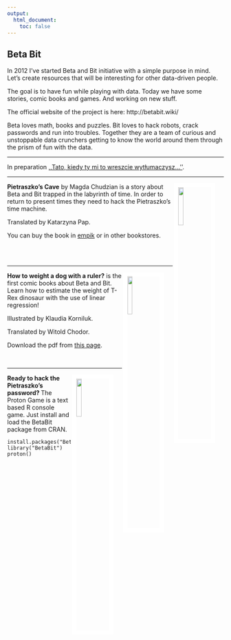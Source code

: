 ```yaml
---
output:
  html_document: 
    toc: false
---
```


<link rel="stylesheet" href="styles.css" type="text/css">

## Beta Bit

In 2012 I've started Beta and Bit initiative with a simple purpose in mind. Let's create resources that will be interesting for other data-driven people.

The goal is to have fun while playing with data. Today we have some stories, comic books and games. And working on new stuff.

The official website of the project is here: http://betabit.wiki/

Beta loves math, books and puzzles. Bit loves to hack robots, crack passwords and run into troubles. Together they are a team of curious and unstoppable data crunchers getting to know the world around them through the prism of fun with the data.

<hr>

In preparation <a href="https://betaandbit.github.io/KiedyTyWreszcie/indexGrafy.html">,,Tato, kiedy ty mi to wreszcie wytłumaczysz...''</a>.

<hr/>

<img src="images/PietrszkosCave.jpg" style="width:15%; border:10px solid white; margin-right: 20px" align="right">
<b>Pietraszko's Cave</b> by Magda Chudzian is a story about Beta and Bit trapped in the labyrinth of time. In order to return to present times they need to hack the Pietraszko’s time machine.

Translated by Katarzyna Pap.

You can buy the book in [empik](http://www.empik.com/pieczara-pietraszki-chudzian-magdalena-biecek-przemyslaw,p1119203030,ksiazka-p) or in other bookstores.

<br><br> 
<hr/>

<img src="images/eng_s1.jpg" style="width:15%; border:10px solid white; margin-right: 20px" align="right">
<b>How to weight a dog with a ruler?</b> is the first comic books about Beta and Bit. Learn how to estimate the weight of T-Rex dinosaur with the use of linear regression!

Illustrated by Klaudia Korniluk.

Translated by Witold Chodor.

Download the pdf from [this page](http://betabit.wiki/story/HeavyDog.pdf).

<br>

<hr/>

<img src="images/TheProtonGame.jpg" style="width:15%; border:10px solid white; margin-right: 20px" align="right">
<b>Ready to hack the Pietraszko's password? </b>The Proton Game is a text based R console game. Just install and load the BetaBit package from CRAN.

```
install.packages("BetaBit")
library("BetaBit")
proton()
```